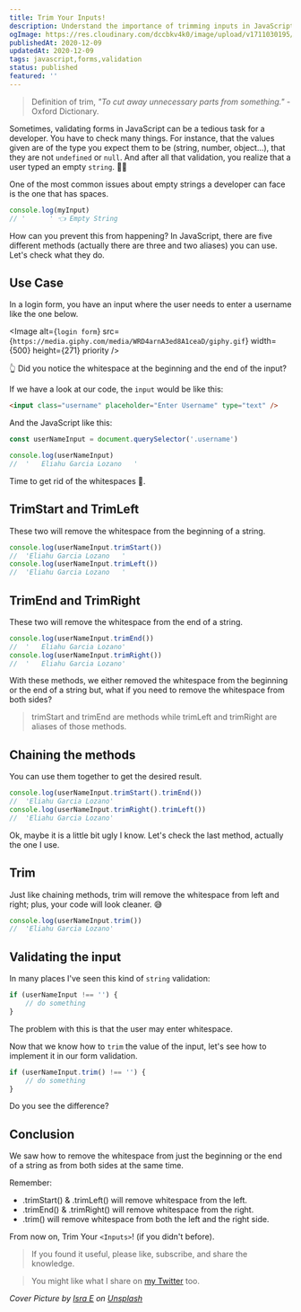 ```yaml
---
title: Trim Your Inputs!
description: Understand the importance of trimming inputs in JavaScript form validation. Learn how to tackle the issue of empty strings with spaces in your forms.
ogImage: https://res.cloudinary.com/dccbkv4k0/image/upload/v1711030195/Trim_Your_Inputs_buj8n0.png
publishedAt: 2020-12-09
updatedAt: 2020-12-09
tags: javascript,forms,validation
status: published
featured: ''
---
```


> Definition of trim, _"To cut away unnecessary parts from something."_ - Oxford Dictionary.

Sometimes, validating forms in JavaScript can be a tedious task for a developer. You have to check many things. For instance, that the values given are of the type you expect them to be (string, number, object...), that they are not `undefined` or `null`. And after all that validation, you realize that a user typed an empty `string`. 🤦‍♂️

One of the most common issues about empty strings a developer can face is the one that has spaces.

```javascript
console.log(myInput)
// '      ' 👈 Empty String
```

How can you prevent this from happening? In JavaScript, there are five different methods (actually there are three and two aliases) you can use. Let's check what they do.

## Use Case

In a login form, you have an input where the user needs to enter a username like the one below.

<Image
	alt={`login form`}
	src={`https://media.giphy.com/media/WRD4arnA3ed8A1ceaD/giphy.gif`}
	width={500}
	height={271}
	priority
/>

👆 Did you notice the whitespace at the beginning and the end of the input?

If we have a look at our code, the `input` would be like this:

```html
<input class="username" placeholder="Enter Username" type="text" />
```

And the JavaScript like this:

```javascript
const userNameInput = document.querySelector('.username')

console.log(userNameInput)
//	'   Eliahu Garcia Lozano   '
```

Time to get rid of the whitespaces 🧹.

## TrimStart and TrimLeft

These two will remove the whitespace from the beginning of a string.

```javascript
console.log(userNameInput.trimStart())
//	'Eliahu Garcia Lozano   '
console.log(userNameInput.trimLeft())
//	'Eliahu Garcia Lozano   '
```

## TrimEnd and TrimRight

These two will remove the whitespace from the end of a string.

```javascript
console.log(userNameInput.trimEnd())
//	'   Eliahu Garcia Lozano'
console.log(userNameInput.trimRight())
//	'   Eliahu Garcia Lozano'
```

With these methods, we either removed the whitespace from the beginning or the end of a string but, what if you need to remove the whitespace from both sides?

> trimStart and trimEnd are methods while trimLeft and trimRight are aliases of those methods.

## Chaining the methods

You can use them together to get the desired result.

```javascript
console.log(userNameInput.trimStart().trimEnd())
//	'Eliahu Garcia Lozano'
console.log(userNameInput.trimRight().trimLeft())
//	'Eliahu Garcia Lozano'
```

Ok, maybe it is a little bit ugly I know. Let's check the last method, actually the one I use.

## Trim

Just like chaining methods, trim will remove the whitespace from left and right; plus, your code will look cleaner. 😅

```javascript
console.log(userNameInput.trim())
//	'Eliahu Garcia Lozano'
```

## Validating the input

In many places I've seen this kind of `string` validation:

```javascript
if (userNameInput !== '') {
	// do something
}
```

The problem with this is that the user may enter whitespace.

Now that we know how to `trim` the value of the input, let's see how to implement it in our form validation.

```javascript
if (userNameInput.trim() !== '') {
	// do something
}
```

Do you see the difference?

## Conclusion

We saw how to remove the whitespace from just the beginning or the end of a string as from both sides at the same time.

Remember:

- .trimStart() & .trimLeft() will remove whitespace from the left.
- .trimEnd() & .trimRight() will remove whitespace from the right.
- .trim() will remove whitespace from both the left and the right side.

From now on, Trim Your `<Inputs>`! (if you didn't before).

> If you found it useful, please like, subscribe, and share the knowledge.

> You might like what I share on [my Twitter][Twitter profile] too.

_Cover Picture by [Isra E][photo] on [Unsplash][Unsplash]_

[Twitter profile]: https://twitter.com/intent/user?screen_name=eligarlo
[photo]: https://unsplash.com/@isra_eh?utm_source=unsplash&utm_medium=referral&utm_content=creditCopyText
[Unsplash]: https://unsplash.com/s/photos/cut?utm_source=unsplash&utm_medium=referral&utm_content=creditCopyText
